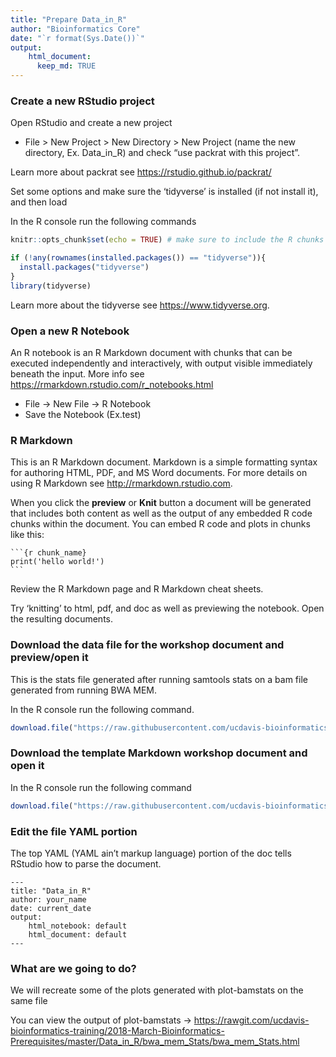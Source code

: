 ```yaml
---
title: "Prepare Data_in_R"
author: "Bioinformatics Core"
date: "`r format(Sys.Date())`"
output:
    html_document:
      keep_md: TRUE
---
```


### Create a new RStudio project

Open RStudio and create a new project

* File > New Project > New Directory > New Project (name the new directory, Ex. Data_in_R) and check "use packrat with this project".

Learn more about packrat see <https://rstudio.github.io/packrat/>

Set some options and make sure the 'tidyverse' is installed (if not install it), and then load

In the R console run the following commands
```r
knitr::opts_chunk$set(echo = TRUE) # make sure to include the R chunks in the output

if (!any(rownames(installed.packages()) == "tidyverse")){
  install.packages("tidyverse")
}
library(tidyverse)
```

Learn more about the tidyverse see <https://www.tidyverse.org>.

### Open a new R Notebook

An R notebook is an R Markdown document with chunks that can be executed independently and interactively, with output visible immediately beneath the input. More info see <https://rmarkdown.rstudio.com/r_notebooks.html>

* File -> New File -> R Notebook
* Save the Notebook (Ex.test)

### R Markdown

This is an R Markdown document. Markdown is a simple formatting syntax for authoring HTML, PDF, and MS Word documents. For more details on using R Markdown see <http://rmarkdown.rstudio.com>.

When you click the **preview** or **Knit** button a document will be generated that includes both content as well as the output of any embedded R code chunks within the document. You can embed R code and plots in chunks like this:

<pre><code>```{r chunk_name}
print('hello world!')
```</code></pre>

Review the R Markdown page and R Markdown cheat sheets.

Try 'knitting' to html, pdf, and doc as well as previewing the notebook. Open the resulting documents.

### Download the data file for the workshop document and preview/open it

This is the stats file generated after running samtools stats on a bam file generated from running BWA MEM.

In the R console run the following command.
```r
download.file("https://raw.githubusercontent.com/ucdavis-bioinformatics-training/2018-March-Bioinformatics-Prerequisites/master/Data_in_R/bwa_mem_Stats.log", "bwa_mem_Stats.log")
```

### Download the template Markdown workshop document and open it

In the R console run the following command
```r
download.file("https://raw.githubusercontent.com/ucdavis-bioinformatics-training/2018-March-Bioinformatics-Prerequisites/master/Data_in_R/data_in_R.Rmd", "data_in_R.Rmd")
```

### Edit the file YAML portion

The top YAML (YAML ain't markup language) portion of the doc tells RStudio how to parse the document.

<pre><code>---
title: "Data_in_R"
author: your_name
date: current_date
output:
    html_notebook: default
    html_document: default
---</code></pre>


### What are we going to do?

We will recreate some of the plots generated with plot-bamstats on the same file

You can view the output of plot-bamstats -> <https://rawgit.com/ucdavis-bioinformatics-training/2018-March-Bioinformatics-Prerequisites/master/Data_in_R/bwa_mem_Stats/bwa_mem_Stats.html>


